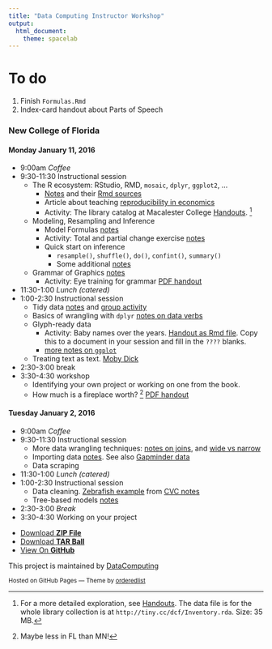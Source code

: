 ```yaml
---
title: "Data Computing Instructor Workshop"
output: 
  html_document: 
    theme: spacelab
---
```


# To do

1. Finish `Formulas.Rmd`
2. Index-card handout about Parts of Speech

### New College of Florida

#### Monday January 11, 2016

* 9:00am         *Coffee*
* 9:30-11:30     Instructional session
    - The R ecosystem: RStudio, RMD, `mosaic`, `dplyr`, `ggplot2`, ...
        - [Notes](MOSAIC/StartingRandMOSAIC.html) and their [Rmd sources](MOSAIC/StartingRandMOSAIC.Rmd)
        - Article about teaching [reproducibility in economics](Ball-Medeiros-JEE.pdf)
        - Activity: The library catalog at Macalester College [Handouts](Handouts/small-project-library-books.pdf). ^[For a more detailed exploration, see [Handouts](Handouts/Library-Resource-Use.pdf). The data file is for the whole library collection is at `http://tiny.cc/dcf/Inventory.rda`. Size: 35 MB.]
    - Modeling, Resampling and Inference
        - Model Formulas [notes](MOSAIC/Formulas.html)
        - Activity: Total and partial change exercise [notes](MOSAIC/partial-change-activity.html) 
        - Quick start on inference 
            - `resample()`, `shuffle()`, `do()`, `confint()`, `summary()`
            - Some additional [notes](MOSAIC/Modeling.html) 
    - Grammar of Graphics [notes](Handouts/VisualizationConcepts.html)
        - Activity: Eye training for grammar [PDF handout](eye-training.pdf) 
* 11:30-1:00     *Lunch (catered)*
* 1:00-2:30      Instructional session
    - Tidy data [notes](Handouts/tidy_data.html) and [group activity](Handouts/TidyDataActivities.html)
    - Basics of wrangling with `dplyr` [notes on data verbs](Handouts/Verbs.html)
    - Glyph-ready data
        - Activity: Baby names over the years. [Handout as Rmd file](WhatHappenedToJane.html). Copy this to a document in your session and fill in the `????` blanks.
        - [more notes on `ggplot`](http://dtkaplan.github.io/CVC/Summer2015/Learn/ggplot2/ggplot2Intro.pdf)
    - Treating text as text. [Moby Dick](MobyDick/notes.html)
* 2:30-3:00        break
* 3:30-4:30        workshop
    - Identifying your own project or working on one from the book.
    - How much is a fireplace worth? ^[Maybe less in FL than MN!] [PDF handout](MOSAIC/UntanglingHousePrices.pdf)


#### Tuesday January 2, 2016

* 9:00am         *Coffee*
* 9:30-11:30     Instructional session
    - More data wrangling techniques: [notes on joins](Handouts/Joins.html), and [wide vs narrow](Handouts/Wide-vs-Narrow.html)
    - Importing data [notes](http://dtkaplan.github.io/CVC/Summer2015/Learn/ImportingData/ImportingData.html).  See also [Gapminder data](http://dtkaplan.github.io/CVC/Summer2015/Learn/TidyData/TidyGapMinder.html)
    - Data scraping
* 11:30-1:00     *Lunch (catered)*
* 1:00-2:30       Instructional session
    - Data cleaning. [Zebrafish example](http://dtkaplan.github.io/CVC/Summer2015/Learn/Wrangling/ZebrafishRmd.html) from [CVC notes](http://dtkaplan.github.io/CVC/Summer2015/Learn/Wrangling/WranglingQuickStart.html)
    - Tree-based models [notes](Handouts/ManyVariables.html)
* 2:30-3:00        *Break*
* 3:30-4:30        Working on your project
 
<footer>
<ul>
<li><a href="https://github.com/DataComputing/InstructorWorkshop/zipball/master">Download <strong>ZIP File</strong></a></li>
<li><a href="https://github.com/DataComputing/InstructorWorkshop/tarball/master">Download <strong>TAR Ball</strong></a></li>
<li><a href="https://github.com/DataComputing/InstructorWorkshop">View On <strong>GitHub</strong></a></li>
</ul>
</header>

<p>This project is maintained by <a href="https://github.com/DataComputing">DataComputing</a></p>
<p><small>Hosted on GitHub Pages &mdash; Theme by <a href="https://github.com/orderedlist">orderedlist</a></small></p>
</footer>
</div>
<script src="javascripts/scale.fix.js"></script>
<script type="text/javascript">
var gaJsHost = (("https:" == document.location.protocol) ? "https://ssl." : "http://www.");
document.write(unescape("%3Cscript src='" + gaJsHost + "google-analytics.com/ga.js' type='text/javascript'%3E%3C/script%3E"));
</script>
<script type="text/javascript">
try {
  var pageTracker = _gat._getTracker("UA-72047204-1");
  pageTracker._trackPageview();
} catch(err) {}
</script>